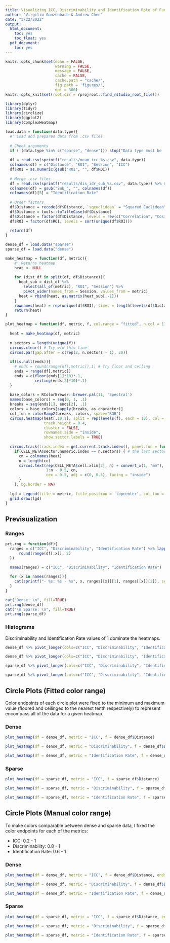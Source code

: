 ```yaml
---
title: Visualizing ICC, Discriminability and Identification Rate of Functional Connectivity
author: "Virgilio Gonzenbach & Andrew Chen"
date: "3/22/2022"
output:
  html_document:
    toc: yes
    toc_float: yes
  pdf_document:
    toc: yes
---
```


```r
knitr::opts_chunk$set(echo = FALSE,
                      warning = FALSE,
                      message = FALSE,
                      cache = FALSE,
                      cache.path = "cache/",
                      fig.path = 'figures/',
                      dpi = 300)
knitr::opts_knit$set(root.dir = rprojroot::find_rstudio_root_file())
```


```r
library(dplyr)
library(tidyr)
library(circlize)
library(ggplot2)
library(ComplexHeatmap)

load.data = function(data.type){
  #' Load and prepares data from .csv files
  
  # Check arguments
  if (!(data.type %in% c("sparse", "dense"))) stop("Data type must be 'sparse' or 'dense'")
  
  df = read.csv(sprintf("results/mean_icc_%s.csv", data.type))
  colnames(df) = c("Distance", "ROI", "Session", "ICC")
  df$ROI = as.numeric(gsub("ROI", "", df$ROI))
  
  # Merge .csv files
  df = read.csv(sprintf("results/dis_idr_sub_%s.csv", data.type)) %>% merge(df, by = c("Distance", "ROI", "Session"), sort = FALSE)
  colnames(df) = gsub("Sub_", "", colnames(df))
  colnames(df)[5] = "Identification Rate"
  
  # Order factors
  df$Distance = recode(df$Distance, `sqeuclidean` = "Squared Euclidean", `partial_correlation` = "Partial Correlation")
  df$Distance = tools::toTitleCase(df$Distance)
  df$Distance = factor(df$Distance, levels = rev(c("Correlation", "Cosine", "Covariance", "Euclidean", "Squared Euclidean", "Tangent", "Partial Correlation")))
  df$ROI = factor(df$ROI, levels = sort(unique(df$ROI)))
  
  return(df)
}

dense_df = load.data("sparse")
sparse_df = load.data("dense")
```

```r
make_heatmap = function(df, metric){
    #' Returns heatmap
    heat <- NULL 
    
    for (dist_df in split(df, df$Distance)){
      heat_sub = dist_df %>% 
        select(all_of(metric), "ROI", "Session") %>% 
        pivot_wider(names_from = Session, values_from = metric)
      heat = rbind(heat, as.matrix(heat_sub[,-1]))
    }
    rownames(heat) = rep(unique(df$ROI), times = length(levels(df$Distance)))
    return(heat)
}

plot_heatmap = function(df, metric, f, col.range = "fitted", n.col = 11, ends = NULL){
  
  heat = make_heatmap(df, metric)
  
  n.sectors = length(unique(f))
  circos.clear() # Try w/o this line
  circos.par(gap.after = c(rep(2, n.sectors - 1), 20))
  
  if(is.null(ends)){
    # ends = round(range(df[,metric]),1) # Try floor and ceiling
    ends = range(df[,metric])
    ends = c(floor(ends[1]*10)*.1, 
             ceiling(ends[2]*10)*.1)
  }
  
  base_colors = RColorBrewer::brewer.pal(11, 'Spectral')
  names(base_colors) = seq(0, 1, .1)
  breaks = seq(ends[1], ends[2], .1)
  colors = base_colors[sapply(breaks, as.character)]
  col_fun = colorRamp2(breaks, colors, space="RGB")
  circos.heatmap(heat[,10:1], split = rep(levels(f), each = 10), col = col_fun,
                 track.height = 0.4,
                 cluster = FALSE,
                 rownames.side = "inside",
                 show.sector.labels = TRUE)
  
  circos.track(track.index = get.current.track.index(), panel.fun = function(x, y) {
    if(CELL_META$sector.numeric.index == n.sectors) { # the last sector
      cn = colnames(heat)
      n = length(cn)
      circos.text(rep(CELL_META$cell.xlim[2], n) + convert_x(1, "mm"), 
                  1:n - 0.5, cn, 
                  cex = 0.5, adj = c(0, 0.5), facing = "inside")
      }
    }, bg.border = NA)
  
  lgd = Legend(title = metric, title_position = 'topcenter', col_fun = col_fun)
  grid.draw(lgd)
}
```

## Previsualization 

### Ranges

```r
prt.rng = function(df){
  ranges = c("ICC", "Discriminability", "Identification Rate") %>% lapply(function(x){
      round(range(df[,x]), 2)
  })

  names(ranges) = c("ICC", "Discriminability", "Identification Rate")
  
  for (x in names(ranges)){
    cat(sprintf("- %s: %s - %s", x, ranges[[x]][1], ranges[[x]][2]), sep = "\n", fill=TRUE)
  }
}

cat("Dense: \n", fill=TRUE)
prt.rng(dense_df)
cat("\n Sparse: \n", fill=TRUE)
prt.rng(sparse_df)
```

### Histograms
 
Discriminability and Identification Rate values of 1 dominate the heatmaps.

```r
dense_df %>% pivot_longer(cols=c("ICC", "Discriminability", "Identification Rate"), names_to="Metric", values_to = "Value") %>% ggplot(aes(x=Value)) + geom_histogram() + facet_wrap(~Metric) + ggtitle("Freq of values in Dense FC Data")
```


```r
dense_df %>% pivot_longer(cols=c("ICC", "Discriminability", "Identification Rate"), names_to="Metric", values_to = "Value") %>% filter(Value < 1) %>% ggplot(aes(x=Value)) + geom_histogram() + facet_wrap(~Metric) + ggtitle("Freq of values in Dense FC Data < 1")
```

```r
sparse_df %>% pivot_longer(cols=c("ICC", "Discriminability", "Identification Rate"), names_to="Metric", values_to = "Value") %>% ggplot(aes(x=Value)) + geom_histogram() + facet_wrap(~Metric) + ggtitle("Freq of values in Sparse FC Data")
```

```r
sparse_df %>% pivot_longer(cols=c("ICC", "Discriminability", "Identification Rate"), names_to="Metric", values_to = "Value") %>% filter(Value < 1) %>% ggplot(aes(x=Value)) + geom_histogram() + facet_wrap(~Metric) + ggtitle("Freq of values in Sparse FC Data < 1")
```

## Circle Plots (Fitted color range)

Color endpoints of each circle plot were fixed to the minimum and maximum value (floored and ceilinged to the nearest tenth respectively) to represent encompass all of the data for a given heatmap.

### Dense 

```r
plot_heatmap(df = dense_df, metric = "ICC", f = dense_df$Distance)
```

```r
plot_heatmap(df = dense_df, metric = "Discriminability", f = dense_df$Distance)
```

```r
plot_heatmap(df = dense_df, metric = "Identification Rate", f = dense_df$Distance)
```

### Sparse

```r
plot_heatmap(df = sparse_df, metric = "ICC", f = sparse_df$Distance)
```

```r
plot_heatmap(df = sparse_df, metric = "Discriminability", f = sparse_df$Distance)
```

```r
plot_heatmap(df = sparse_df, metric = "Identification Rate", f = sparse_df$Distance)
```

## Circle Plots (Manual color range)

To make colors comparable between dense and sparse data, I fixed the color endpoints for each of the metrics:

- ICC: 0.2 - 1
- Discriminability: 0.8 - 1
- Identification Rate: 0.6 - 1


### Dense 

```r
plot_heatmap(df = dense_df, metric = "ICC", f = dense_df$Distance, ends=c(0.2, 0.8))
```

```r
plot_heatmap(df = dense_df, metric = "Discriminability", f = dense_df$Distance, ends=c(0.8, 1.0))
```

```r
plot_heatmap(df = dense_df, metric = "Identification Rate", f = dense_df$Distance, ends=c(0.6, 1.0))
```

### Sparse

```r
plot_heatmap(df = sparse_df, metric = "ICC", f = sparse_df$Distance, ends=c(0.2, 0.8))
```

```r
plot_heatmap(df = sparse_df, metric = "Discriminability", f = sparse_df$Distance, ends=c(0.8, 1.0))
```

```r
plot_heatmap(df = sparse_df, metric = "Identification Rate", f = sparse_df$Distance, ends=c(0.6, 1.0))
```
